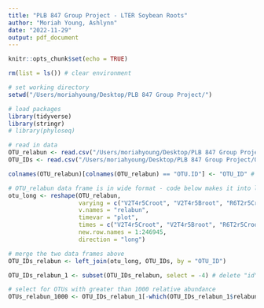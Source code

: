 ```yaml
---
title: "PLB 847 Group Project - LTER Soybean Roots"
author: "Moriah Young, Ashlynn"
date: "2022-11-29"
output: pdf_document
---
```


```r
knitr::opts_chunk$set(echo = TRUE)
```

```r
rm(list = ls()) # clear environment

# set working directory
setwd("/Users/moriahyoung/Desktop/PLB 847 Group Project/")

# load packages
library(tidyverse)
library(stringr)
# library(phyloseq) 

# read in data
OTU_relabun <- read.csv("/Users/moriahyoung/Desktop/PLB 847 Group Project/otu_table_roots_ITS_UPARSE.csv")
OTU_IDs <- read.csv("/Users/moriahyoung/Desktop/PLB 847 Group Project/OTU_IDs.csv")

colnames(OTU_relabun)[colnames(OTU_relabun) == "OTU.ID"] <- "OTU_ID" # changing column name in "OTU_relabun" dataframe to match the "OTU_IDs" data frame so that can be merge by OTU ID

# OTU_relabun data frame is in wide format - code below makes it into long format
otu_long <- reshape(OTU_relabun, 
                    varying = c("V2T4r5Croot", "V2T4r5Broot", "R6T2r5Croot", "V2T2r2Broot", "R3T2r5Broot", "V2T2r2Croot", "R3T4r5Croot", "R3T1r5Aroot", "R3T4r2Croot", "V2T2r5Aroot", "R6T2r5Broot", "R6T1r1Broot", "R6T1r2Croot", "V2T1r6Aroot", "R6T2r1Broot", "V2T4r1Broot", "R6T2r6Croot", "R3T2r1Aroot", "R6T2r6Aroot", "V2T1r5Broot", "V2T4r2Aroot", "R6T4r5Croot", "R6T4r5Broot", "R3T4r6Croot", "R6T2r2Aroot", "R3T4r5Aroot", "R3T2r1Broot", "R6T1r5Croot", "V2T4r6Croot","R3T1r6Aroot", "R3T2r2Croot", "R3T4r2Aroot", "R3T2r5Aroot", "V2T2r1Croot", "V2T1r5Aroot", "V2T1r1Broot", "R3T4r6Aroot", "R3T2r1Croot", "V2T1r5Croot", "R3T1r6Croot", "R6T1r2Broot", "V2T2r2Aroot", "R3T2r6Broot", "R6T1r1Aroot", "R6T1r6Broot", "R3T1r1Aroot", "V2T1r2Aroot", "R3T4r1Aroot", "R6T2r5Aroot", "R3T4r2Broot", "R3T1r2Broot", "R6T1r5Aroot", "R3T1r1Croot", "R3T4r5Broot", "R6T1r2Aroot", "R3T2r5Croot", "R3T1r5Croot", "V2T1r6Broot", "R6T1r1Croot", "R3T1r1Broot", "V2T2r6Croot", "R6T1r5Broot", "V2T4r6Broot", "V2T1r6Croot", "R3T4r1Broot", "V2T4r1Aroot", "V2T4r6Aroot", "V2T2r6Aroot", "V2T2r1Aroot", "R3T2r2Broot", "V2T4r2Broot", "R6T1r6Aroot", "V2T1r1Croot", "R6T2r2Croot", "R6T2r2Broot", "R6T2r1Aroot", "V2T4r5Aroot", "R6T4r1Aroot", "V2T2r5Croot", "R3T4r6Broot", "R3T1r5Broot", "V2T2r6Broot", "R3T2r2Aroot","V2T1r1Aroot", "R3T1r2Aroot", "R6T2r1Croot", "V2T2r5Broot", "V2T4r1Croot", "R3T1r6Broot", "R3T4r1Croot", "V2T1r2Croot", "V2T4r2Croot", "R3T2r6Croot", "R6T1r6Croot", "R6T2r6Broot", "V2T2r1Broot", "V2T1r2Broot", "R3T2r6Aroot", "R3T1r2Croot", "NC1root", "R6T4r6Aroot"),
                    v.names = "relabun",
                    timevar = "plot", 
                    times = c("V2T4r5Croot", "V2T4r5Broot", "R6T2r5Croot", "V2T2r2Broot", "R3T2r5Broot", "V2T2r2Croot", "R3T4r5Croot", "R3T1r5Aroot", "R3T4r2Croot", "V2T2r5Aroot", "R6T2r5Broot", "R6T1r1Broot", "R6T1r2Croot", "V2T1r6Aroot", "R6T2r1Broot", "V2T4r1Broot", "R6T2r6Croot", "R3T2r1Aroot", "R6T2r6Aroot", "V2T1r5Broot", "V2T4r2Aroot", "R6T4r5Croot", "R6T4r5Broot", "R3T4r6Croot", "R6T2r2Aroot", "R3T4r5Aroot", "R3T2r1Broot", "R6T1r5Croot", "V2T4r6Croot","R3T1r6Aroot", "R3T2r2Croot", "R3T4r2Aroot", "R3T2r5Aroot", "V2T2r1Croot", "V2T1r5Aroot", "V2T1r1Broot", "R3T4r6Aroot", "R3T2r1Croot", "V2T1r5Croot", "R3T1r6Croot", "R6T1r2Broot", "V2T2r2Aroot", "R3T2r6Broot", "R6T1r1Aroot", "R6T1r6Broot", "R3T1r1Aroot", "V2T1r2Aroot", "R3T4r1Aroot", "R6T2r5Aroot", "R3T4r2Broot", "R3T1r2Broot", "R6T1r5Aroot", "R3T1r1Croot", "R3T4r5Broot", "R6T1r2Aroot", "R3T2r5Croot", "R3T1r5Croot", "V2T1r6Broot", "R6T1r1Croot", "R3T1r1Broot", "V2T2r6Croot", "R6T1r5Broot", "V2T4r6Broot", "V2T1r6Croot", "R3T4r1Broot", "V2T4r1Aroot", "V2T4r6Aroot", "V2T2r6Aroot", "V2T2r1Aroot", "R3T2r2Broot", "V2T4r2Broot", "R6T1r6Aroot", "V2T1r1Croot", "R6T2r2Croot", "R6T2r2Broot", "R6T2r1Aroot", "V2T4r5Aroot", "R6T4r1Aroot", "V2T2r5Croot", "R3T4r6Broot", "R3T1r5Broot", "V2T2r6Broot", "R3T2r2Aroot","V2T1r1Aroot", "R3T1r2Aroot", "R6T2r1Croot", "V2T2r5Broot", "V2T4r1Croot", "R3T1r6Broot", "R3T4r1Croot", "V2T1r2Croot", "V2T4r2Croot", "R3T2r6Croot", "R6T1r6Croot", "R6T2r6Broot", "V2T2r1Broot", "V2T1r2Broot", "R3T2r6Aroot", "R3T1r2Croot", "NC1root", "R6T4r6Aroot"),
                    new.row.names = 1:246945,
                    direction = "long")

# merge the two data frames above
OTU_IDs_relabun <- left_join(otu_long, OTU_IDs, by = "OTU_ID")

OTU_IDs_relabun_1 <- subset(OTU_IDs_relabun, select = -4) # delete "id" column

# select for OTUs with greater than 1000 relative abundance
OTUs_relabun_1000 <- OTU_IDs_relabun_1[-which(OTU_IDs_relabun_1$relabun < 1000),]


```

